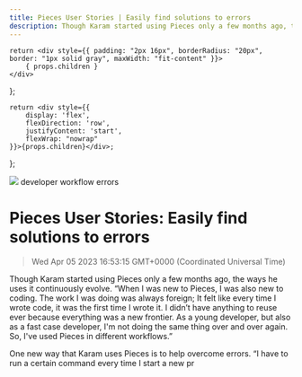 ```yaml
---
title: Pieces User Stories | Easily find solutions to errors
description: Though Karam started using Pieces only a few months ago, the ways he uses it continuously evolve. When I was new to Pieces, I was also new to coding. The work I was doing was always foreign; It felt like every time I wrote code, it was the first time I wrote it.
---
```


    return <div style={{ padding: "2px 16px", borderRadius: "20px", border: "1px solid gray", maxWidth: "fit-content" }}>
        { props.children }
    </div>
};

    return <div style={{
        display: 'flex',
        flexDirection: 'row',
        justifyContent: 'start',
        flexWrap: "nowrap"
    }}>{props.children}</div>;

};

<link rel="canonical" href="https://code.pieces.app/blog/easily-find-solutions-to-errors" />

![](https://uploads-ssl.webflow.com/6143afec68f555387049efb3/62ed4215d6406548aea1abe5_Karam_blog.png)
<GridFlexRow><Tag>developer workflow</Tag> <Tag>errors</Tag></GridFlexRow>

# Pieces User Stories: Easily find solutions to errors
> Wed Apr 05 2023 16:53:15 GMT+0000 (Coordinated Universal Time)

<p id="">Though Karam started using Pieces only a few months ago, the ways he uses it continuously evolve. “When I was new to Pieces, I was also new to coding. The work I was doing was always foreign; It felt like every time I wrote code, it was the first time I wrote it. I didn’t have anything to reuse ever because everything was a new frontier. As a young developer, but also as a fast case developer, I'm not doing the same thing over and over again. So, I've used Pieces in different workflows.”<p.new.line><p id="">One new way that Karam uses Pieces is to help overcome errors. “I have to run a certain command every time I start a new pr
